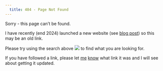 ```yaml
---
  title: 404 - Page Not Found
---
```


Sorry - this page can't be found. 

I have recently (end 2024) launched a new website (see [blog post](blog/2024-09-new-website-quarto/)) so this may be an old link. 

Please try using the search above ![](images/search.png) to find what you are looking for. 

If you have followed a link, please let [me](http://nickbearman.github.io) [know](https://forms.gle/S95f1L8cNZQH5Th76) what link it was and I will see about getting it updated. 
  
